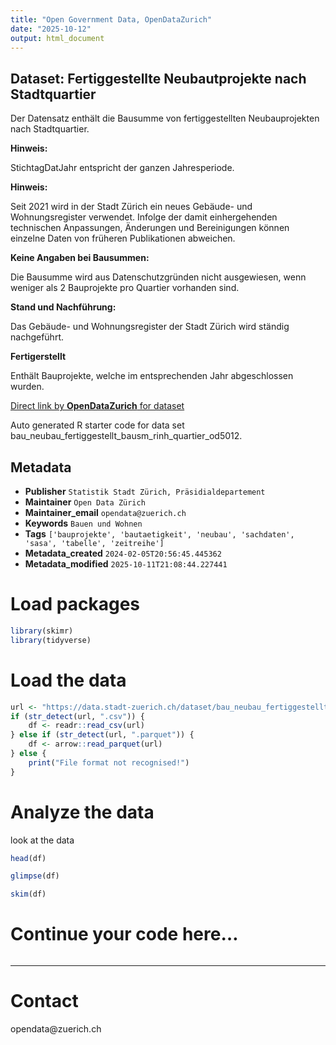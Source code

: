 ```yaml
---
title: "Open Government Data, OpenDataZurich"
date: "2025-10-12"
output: html_document
---
```


## Dataset: Fertiggestellte Neubautprojekte nach Stadtquartier

Der Datensatz enthält die Bausumme von fertiggestellten Neubauprojekten nach Stadtquartier.

**Hinweis:**


StichtagDatJahr entspricht der ganzen Jahresperiode.


[]()

**Hinweis:**

Seit 2021 wird in der Stadt Zürich ein neues Gebäude- und Wohnungsregister verwendet. Infolge der damit einhergehenden technischen Anpassungen, Änderungen und Bereinigungen können einzelne Daten von früheren Publikationen abweichen.

[]()

**Keine Angaben bei Bausummen:**

Die Bausumme wird aus Datenschutzgründen nicht ausgewiesen, wenn weniger als 2 Bauprojekte pro Quartier vorhanden sind.

[]()

**Stand und Nachführung:**

Das Gebäude- und Wohnungsregister der Stadt Zürich wird ständig nachgeführt.

[]()

**Fertigerstellt**

Enthält Bauprojekte, welche im entsprechenden Jahr abgeschlossen wurden.

[]()



[Direct link by **OpenDataZurich** for dataset](https://data.stadt-zuerich.ch/dataset/bau_neubau_fertiggestellt_bausm_rinh_quartier_od5012)

Auto generated R starter code for data set bau_neubau_fertiggestellt_bausm_rinh_quartier_od5012.

## Metadata

- **Publisher** `Statistik Stadt Zürich, Präsidialdepartement`
- **Maintainer** `Open Data Zürich`
- **Maintainer_email** `opendata@zuerich.ch`
- **Keywords** `Bauen und Wohnen`
- **Tags** `['bauprojekte', 'bautaetigkeit', 'neubau', 'sachdaten', 'sasa', 'tabelle', 'zeitreihe']`
- **Metadata_created** `2024-02-05T20:56:45.445362`
- **Metadata_modified** `2025-10-11T21:08:44.227441`


# Load packages

```r
library(skimr)
library(tidyverse)
```

# Load the data

```r
url <- "https://data.stadt-zuerich.ch/dataset/bau_neubau_fertiggestellt_bausm_rinh_quartier_od5012/download/BAU501OD5012.csv"
if (str_detect(url, ".csv")) {
    df <- readr::read_csv(url)
} else if (str_detect(url, ".parquet")) {
    df <- arrow::read_parquet(url)
} else {
    print("File format not recognised!")
}
```

# Analyze the data

look at the data
```r
head(df)
```

```r
glimpse(df)
```

```r
skim(df)
```

# Continue your code here...

```r

```

------------------------------------------------------------------------

# Contact

opendata@zuerich.ch
